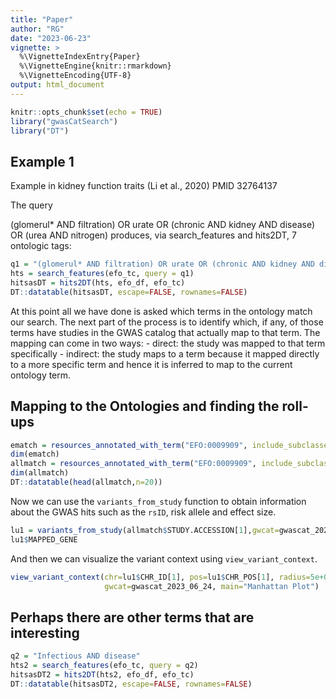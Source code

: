 ```yaml
---
title: "Paper"
author: "RG"
date: "2023-06-23"
vignette: >
  %\VignetteIndexEntry{Paper}
  %\VignetteEngine{knitr::rmarkdown}
  %\VignetteEncoding{UTF-8}
output: html_document
---
```


```r
knitr::opts_chunk$set(echo = TRUE)
library("gwasCatSearch")
library("DT")
```

## Example 1
Example in kidney function traits (Li et al., 2020) PMID 32764137

The query

(glomerul* AND filtration) OR urate OR (chronic AND kidney AND disease) OR (urea AND nitrogen) produces, via search_features and hits2DT, 7 ontologic tags:


```r

q1 = "(glomerul* AND filtration) OR urate OR (chronic AND kidney AND disease) OR (urea AND nitrogen)"
hts = search_features(efo_tc, query = q1)
hitsasDT = hits2DT(hts, efo_df, efo_tc)
DT::datatable(hitsasDT, escape=FALSE, rownames=FALSE)
```

At this point all we have done is asked which terms in the ontology match our search. The next part of the process is to identify which, if any, of those terms have studies in the GWAS catalog that actually map to that term. 
The mapping can come in two ways:
- direct: the study was mapped to that term specifically
- indirect: the study maps to a term because it mapped directly to a more specific term and hence it is inferred to map to the current ontology term.

## Mapping to the Ontologies and finding the roll-ups


```r
ematch = resources_annotated_with_term("EFO:0009909", include_subclasses=FALSE)
dim(ematch)
allmatch = resources_annotated_with_term("EFO:0009909", include_subclasses = TRUE)
dim(allmatch)
DT::datatable(head(allmatch,n=20))
```

Now we can use the `variants_from_study` function to obtain information about the GWAS hits such as the `rsID`, risk allele and effect size.

```r
lu1 = variants_from_study(allmatch$STUDY.ACCESSION[1],gwcat=gwascat_2023_06_24)
lu1$MAPPED_GENE

```

And then we can visualize the variant context using `view_variant_context`.

```r
view_variant_context(chr=lu1$CHR_ID[1], pos=lu1$CHR_POS[1], radius=5e+05,
                     gwcat=gwascat_2023_06_24, main="Manhattan Plot")
```

## Perhaps there are other terms that are interesting

```r
q2 = "Infectious AND disease"
hts2 = search_features(efo_tc, query = q2)
hitsasDT2 = hits2DT(hts2, efo_df, efo_tc)
DT::datatable(hitsasDT2, escape=FALSE, rownames=FALSE)
```

